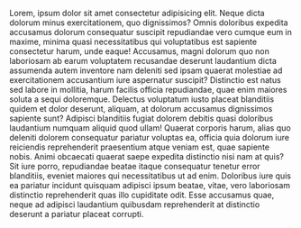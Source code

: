 ---
---


<MarkdownSpan text='FIRST LINE HERE' twClasses='text-emerald-300' /> Lorem, ipsum
dolor sit amet consectetur adipisicing elit. Neque dicta dolorum minus exercitationem,
quo dignissimos? Omnis doloribus expedita accusamus dolorum consequatur suscipit
repudiandae vero cumque eum in maxime, minima quasi necessitatibus qui voluptatibus
est sapiente consectetur harum, unde eaque! Accusamus, magni dolorum quo non laboriosam
ab earum voluptatem recusandae deserunt laudantium dicta assumenda autem inventore
nam deleniti sed ipsam quaerat molestiae ad exercitationem accusantium iure aspernatur
suscipit? Distinctio est natus sed labore in mollitia, harum facilis officia repudiandae,
quae enim maiores soluta a <MarkdownSpan
  text='deleniti'
  twClasses='text-red-600 font-bold'
/> sequi doloremque. Delectus voluptatum iusto placeat blanditiis quidem et dolor
deserunt, aliquam, at dolorum accusamus dignissimos sapiente sunt? Adipisci blanditiis
fugiat dolorem debitis quasi doloribus laudantium numquam aliquid quod ullam! Quaerat
corporis harum, alias quo deleniti dolorem consequatur pariatur voluptas ea, officia
quia dolorum iure reiciendis reprehenderit praesentium atque veniam est, quae sapiente
nobis. Animi obcaecati quaerat saepe expedita distinctio nisi nam at quis? Sit iure
porro, repudiandae beatae itaque consequatur tenetur error blanditiis, eveniet maiores
qui necessitatibus ut ad enim. Doloribus iure quis ea pariatur incidunt quisquam
adipisci ipsum beatae, vitae, vero laboriosam distinctio reprehenderit quas illo
cupiditate odit. Esse accusamus quae, neque ad adipisci laudantium quibusdam reprehenderit
at distinctio deserunt a pariatur placeat corrupti.
